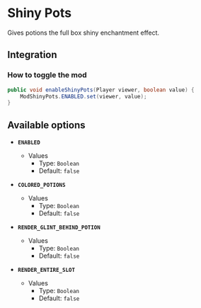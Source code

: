 # Shiny Pots

Gives potions the full box shiny enchantment effect.

## Integration

### How to toggle the mod

```java
public void enableShinyPots(Player viewer, boolean value) {
    ModShinyPots.ENABLED.set(viewer, value);
}
```

## Available options

- __`ENABLED`__
    - Values
        - Type: `Boolean`
        - Default: `false`

- __`COLORED_POTIONS`__
    - Values
        - Type: `Boolean`
        - Default: `false`

- __`RENDER_GLINT_BEHIND_POTION`__
    - Values
        - Type: `Boolean`
        - Default: `false`

- __`RENDER_ENTIRE_SLOT`__
    - Values
        - Type: `Boolean`
        - Default: `false`

